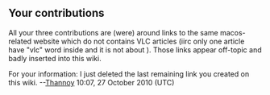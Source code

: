 == Your contributions ==

All your three contributions are (were) around links to the same macos-related website which do not contains VLC articles (iirc only one article have "vlc" word inside and it is not about {{VLC}}). Those links appear off-topic and badly inserted into this wiki.

For your information: I just deleted the last remaining link you created on this wiki. --[[User:Thannoy|Thannoy]] 10:07, 27 October 2010 (UTC)